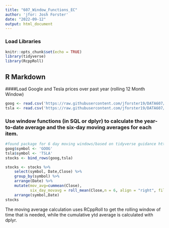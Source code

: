 ```yaml
---
title: "607_Window_Functions_EC"
author: 'jfor: Josh Forster'
date: "2022-09-12"
output: html_document
---
```

### Load Libraries
```r
knitr::opts_chunk$set(echo = TRUE)
library(tidyverse)
library(RcppRoll)
```

## R Markdown


####Load Google and Tesla prices over past year (rolling 12 Month Window)

```r
goog <- read.csv('https://raw.githubusercontent.com/jforster19/DATA607/main/GOOG.csv',colClasses=c("Date",rep("numeric",6)))
tsla <- read.csv('https://raw.githubusercontent.com/jforster19/DATA607/main/TSLA.csv',colClasses=c("Date",rep("numeric",6)))
```


### Use window functions (in SQL or dplyr) to calculate the year-to-date average and the six-day moving averages for each item.
```r

#found package for 6 day moving windows/based on tidyverse guidance https://datacornering.com/running-moving-rolling-average-in-r-dplyr/
goog$symbol <- 'GOOG'
tsla$symbol <- 'TSLA'
stocks <- bind_rows(goog,tsla)

stocks <- stocks %>%
    select(symbol, Date,Close) %>%
    group_by(symbol) %>%
    arrange(Date) %>%
    mutate(mov_avg=cummean(Close),
           six_day_movavg = roll_mean(Close,n = 6, align = "right", fill = NA)) %>%
    arrange(symbol,Date)
stocks           
```
The moving average calculation uses RCppRoll to get the rolling window of time that is needed, while the cumulative ytd average is calculated with dplyr.
